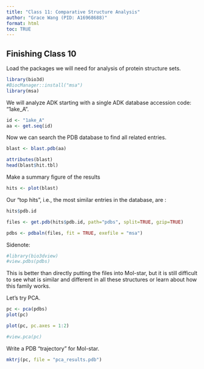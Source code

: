 ```yaml
---
title: "Class 11: Comparative Structure Analysis"
author: "Grace Wang (PID: A16968688)"
format: html
toc: TRUE
---
```


## Finishing Class 10

Load the packages we will need for analysis of protein structure sets. 

```r
library(bio3d)
#BiocManager::install("msa")
library(msa)
```

We will analyze ADK starting with a single ADK database accession code: "1ake_A". 

```r
id <- "1ake_A"
aa <- get.seq(id)
```

Now we can search the PDB database to find all related entries. 

```r
blast <- blast.pdb(aa)
```

```r
attributes(blast)
head(blast$hit.tbl)
```

Make a summary figure of the results

```r
hits <- plot(blast)
```

Our "top hits", i.e., the most similar entries in the database, are :

```r
hits$pdb.id
```

```r
files <- get.pdb(hits$pdb.id, path="pdbs", split=TRUE, gzip=TRUE)
```

```r
pdbs <- pdbaln(files, fit = TRUE, exefile = "msa")
```

Sidenote:

```r
#library(bio3dview)
#view.pdbs(pdbs)
```

This is better than directly putting the files into Mol-star, but it is still difficult to see what is similar and different in all these structures or learn about how this family works. 

Let's try PCA. 

```r
pc <- pca(pdbs)
plot(pc)
```

```r
plot(pc, pc.axes = 1:2)
```

```r
#view.pca(pc)
```

Write a PDB "trajectory" for Mol-star. 

```r
mktrj(pc, file = "pca_results.pdb")
```

